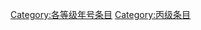 {{catmore1|[[WikiProject:年号|WikiProject:年号]]}}
{{Articles by Quality|topic=年号|project=年号|format=toc}}
{{emptycat}}

[[Category:各等级年号条目|Category:各等级年号条目]]
[[Category:丙级条目|Category:丙级条目]]